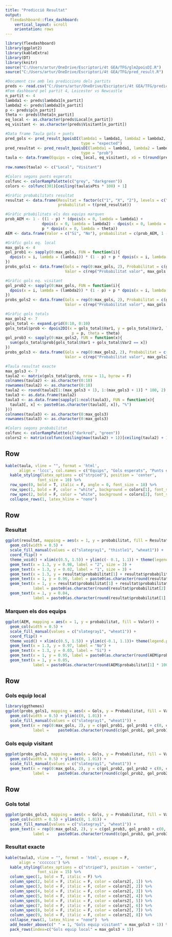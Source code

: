 ```yaml
---
title: "Predicció Resultat"
output: 
  flexdashboard::flex_dashboard:
    vertical_layout: scroll
    orientation: rows
---
```




```r
library(flexdashboard)
library(ggplot2)
library(kableExtra)
library(DT)
library(knitr)
source("C:/Users/artur/OneDrive/Escriptori/4t GEA/TFG/glm2poisDI.R")
source("C:/Users/artur/OneDrive/Escriptori/4t GEA/TFG/pred_result.R")

#Document csv amb les prediccions dels partits
preds <- read.csv("C:/Users/artur/OneDrive/Escriptori/4t GEA/TFG/prediccions.csv")
#Fem dashboard pel partit 4, Leicester vs Newcastle
n_partit <- 4
lambda1 <- preds$lambda1[n_partit]
lambda2 <- preds$lambda2[n_partit]
p <- preds$p[n_partit]
theta <- preds$theta[n_partit]
eq_local <- as.character(preds$Local[n_partit])
eq_visitant <- as.character(preds$Visitant[n_partit])

#Data frame Taula gols + punts
pred_gols <- pred_result_bpoisDI(lambda1 = lambda1, lambda2 = lambda2, p = p, theta = theta,
                                 type = "expected")
pred_resultat <- pred_result_bpoisDI(lambda1 = lambda1, lambda2 = lambda2, p = p, theta = theta,
                                 type = "prob")
taula <- data.frame(Equips = c(eq_local, eq_visitant), xG = t(round(pred_gols, 2)), xPts = round(c(pred_resultat[1] * 3 + pred_resultat[2] * 1,
                                                                                pred_resultat[3] * 3 + pred_resultat[2] * 1), 2))
row.names(taula) <- c("Local", "Visitant")

#Colors segons punts esperats
colfunc <- colorRampPalette(c("grey", "darkgreen"))
colors <- colfunc(301)[ceiling(taula$xPts * 100) + 1]

#Gràfic probabilitats resultat
resultat <- data.frame(Resultat = factor(c("1", "X", "2"), levels = c("2", "X", "1")), 
                       probabilitat = t(pred_resultat))

#Gràfic prbabilitats els dos equips marquen
prob_AEM <- 1 - ((1 - p) * (dpois(x = 0, lambda = lambda1) + 
                dpois(x = 0, lambda = lambda2) - dpois(x = 0, lambda = lambda1) * dpois(x = 0, lambda = lambda2)) +
                p * dpois(x = 0, lambda = theta))
AEM <- data.frame(Valor = c("Si", "No"), probabilitat = c(prob_AEM, 1 - prob_AEM))

#Gràfic gols eq. local
max_gols <- 4
gol_prob1 <- sapply(0:max_gols, FUN = function(i){
  dpois(x = i, lambda = (lambda1)) * (1 - p) + p * dpois(x = i, lambda = theta)
})
probs_gols1 <- data.frame(Gols = rep(0:max_gols, 2), Probabilitat = c(gol_prob1, c(0, cumsum(gol_prob1)[-length(gol_prob1)])), 
                          Valor = c(rep("Probabilitat valor", max_gols + 1), rep("Probabilitat acumulada", max_gols +1)))

#Gràfic gols eq. visitant
gol_prob2 <- sapply(0:max_gols, FUN = function(i){
  dpois(x = i, lambda = (lambda2)) * (1 - p) + p * dpois(x = i, lambda = theta)
})
probs_gols2 <- data.frame(Gols = rep(0:max_gols, 2), Probabilitat = c(gol_prob2, c(0, cumsum(gol_prob2)[-length(gol_prob2)])), 
                          Valor = c(rep("Probabilitat valor", max_gols + 1), rep("Probabilitat acumulada", max_gols + 1)))

#Gràfic gols totals
max_gols2 <- 7
gols_total <- expand.grid(0:10, 0:10)
gols_total$prob <- dpois2DI(x = gols_total$Var1, y = gols_total$Var2, lambda1 = lambda1, lambda2 = lambda2,
                             p = p, theta = theta)
gol_prob3 <- sapply(0:max_gols2, FUN = function(x){
  sum(gols_total$prob[gols_total$Var1 + gols_total$Var2 == x])
})
probs_gols3 <- data.frame(Gols = rep(0:max_gols2, 2), Probabilitat = c(gol_prob3, c(0, cumsum(gol_prob3)[-length(gol_prob3)])), 
                          Valor = c(rep("Probabilitat valor", max_gols2 + 1), rep("Probabilitat acumulada", max_gols2 + 1)))

#Taula resultat exacte
max_gols3 <- 7
taula2 <- matrix(gols_total$prob, nrow = 11, byrow = F)
colnames(taula2) <- as.character(0:10)
rownames(taula2) <- as.character(0:10)
taula2 <- round(taula2[1:(max_gols3 + 1), 1:(max_gols3 + 1)] * 100, 2)
taula3 <- as.data.frame(taula2)
taula3 <- as.data.frame(sapply(1:ncol(taula3), FUN = function(x){
  taula3[, x] <- paste0(as.character(taula3[, x]), "%")
}))
colnames(taula3) <- as.character(0:max_gols3)
rownames(taula3) <- as.character(0:max_gols3)

#Colors segons probabilitat
colfunc <- colorRampPalette(c("darkred", "green"))
colors2 <- matrix(colfunc(ceiling(max(taula2) + 1))[ceiling(taula2) + 1], ncol = ncol(taula2))
```
Row {data-height=150}
-----------------------------------------------------------------------
```r
kable(taula, vline = "", format = 'html', 
      align = 'lccc', col.names = c("Equips", "Gols esperats", "Punts esperats")) %>%
  kable_styling(latex_options = c("strpied"), position = 'center', 
              font_size = 10) %>%
  row_spec(0, bold = T, italic = F, angle = 0, font_size = 18) %>%
  row_spec(1, bold = F, color = "white", background = colors[1], font_size = 15)  %>%
  row_spec(2, bold = F, color = "white", background = colors[2], font_size = 15) %>%
  collapse_rows(1, latex_hline = "none")


```

Row {data-height=250}
-----------------------------------------------------------------------

### Resultat

```r
ggplot(resultat, mapping = aes(x = 1, y = probabilitat, fill = Resultat)) +
  geom_col(width = 0.5) + 
  scale_fill_manual(values = c("slategray1", "thistle1", "wheat1")) + 
  coord_flip() +
  theme_void() + xlim(c(0.5, 1.5)) + ylim(c(- 0.1, 1.1)) + theme(legend.position="none") +
  geom_text(x = 1.3, y = 0.98, label = "2", size = 3) +
  geom_text(x = 1.3, y = 0.02, label = "1", size = 3) +
  geom_text(x = 1.3, y = resultat$probabilitat[1] + resultat$probabilitat[2] / 2, label = "X", size = 3) +
  geom_text(x = 1, y = 0.96, label = paste0(as.character(round(resultat$probabilitat[3] * 100, 2)), "%"), color = "black", size = 2.5) +
  geom_text(x = 1, y = resultat$probabilitat[1] + resultat$probabilitat[2] / 2, 
            label = paste0(as.character(round(resultat$probabilitat[2] * 100, 2)), "%"), color = "black", size = 2.5) +
  geom_text(x = 1, y = 0.04, 
            label = paste0(as.character(round(resultat$probabilitat[1] * 100, 2)), "%"), color = "black", size = 2.5)
```

### Marquen els dos equips

```r
ggplot(AEM, mapping = aes(x = 1, y = probabilitat, fill = Valor)) +
  geom_col(width = 0.5) + 
  scale_fill_manual(values = c("slategray1", "wheat1")) + 
  coord_flip() +
  theme_void() + xlim(c(0.5, 1.5)) + ylim(c(-0.1, 1.1))+ theme(legend.position="none") +
  geom_text(x = 1.3, y = 0.97, label = "No") +
  geom_text(x = 1.3, y = 0.03, label = "Si") +
  geom_text(x = 1, y = 0.95, label = paste0(as.character(round(AEM$probabilitat[2] * 100, 2)), "%"), color = "black", size = 3)+
  geom_text(x = 1, y = 0.05, 
            label = paste0(as.character(round(AEM$probabilitat[1] * 100, 2)), "%"), color = "black", size = 3)
```

Row {data-height=350}
-----------------------------------------------------------------------

### Gols equip local

```r
library(ggthemes)
ggplot(probs_gols1, mapping = aes(x = Gols, y = Probabilitat, fill = Valor)) +
  geom_col(width = 0.5) + ylim(c(0, 1.01)) +
  scale_fill_manual(values = c("slategray1", "wheat1")) +
  geom_text(x = rep(0:max_gols, 2), y = c(gol_prob1, gol_prob1 + c(0, cumsum(gol_prob1)[-length(gol_prob1)])) + 0.03, 
            label =    paste0(as.character(round(c(gol_prob1, gol_prob1 + c(0, cumsum(gol_prob1)[-length(gol_prob1)])) * 100, 2)), "%"), color = "black", size = 2.5) + theme_hc() + theme(legend.position="right")

```

### Gols equip visitant

```r
ggplot(probs_gols2, mapping = aes(x = Gols, y = Probabilitat, fill = Valor)) +
  geom_col(width = 0.5) + ylim(c(0, 1.01)) +
  scale_fill_manual(values = c("slategray1", "wheat1")) +
  geom_text(x = rep(0:max_gols, 2), y = c(gol_prob2, gol_prob2 + c(0, cumsum(gol_prob2)[-length(gol_prob2)])) + 0.03, 
            label =    paste0(as.character(round(c(gol_prob2, gol_prob2 + c(0, cumsum(gol_prob2)[-length(gol_prob2)])) * 100, 2)), "%"), color = "black", size = 2.5) + theme_hc() + theme(legend.position="right")
```

Row {data-height=450}
-----------------------------------------------------------------------

### Gols total

```r
ggplot(probs_gols3, mapping = aes(x = Gols, y = Probabilitat, fill = Valor)) +
  geom_col(width = 0.5) + ylim(c(0, 1.01)) +
  scale_fill_manual(values = c("slategray1", "wheat1")) +
  geom_text(x = rep(0:max_gols2, 2), y = c(gol_prob3, gol_prob3 + c(0, cumsum(gol_prob3)[-length(gol_prob3)])) + 0.03, 
            label =    paste0(as.character(round(c(gol_prob3, gol_prob3 + c(0, cumsum(gol_prob3)[-length(gol_prob3)])) * 100, 2)), "%"), color = "black", size = 2)  + theme_hc() + theme(legend.position="right")
```

### Resultat exacte

```r
kable(taula3, vline = "", format = 'html', escape = F, 
      align = 'ccccccc') %>%
  kable_styling(latex_options = c("striped"), position = 'center', 
              font_size = 15) %>%
  column_spec(1, bold = T, italic = F) %>%
  column_spec(2, bold = F, italic = F, color = colors2[, 1]) %>%
  column_spec(3, bold = F, italic = F, color = colors2[, 2]) %>%
  column_spec(4, bold = F, italic = F, color = colors2[, 3]) %>%
  column_spec(5, bold = F, italic = F, color = colors2[, 4]) %>%
  column_spec(6, bold = F, italic = F, color = colors2[, 5]) %>%
  column_spec(7, bold = F, italic = F, color = colors2[, 6]) %>%
  column_spec(8, bold = F, italic = F, color = colors2[, 7]) %>%
  column_spec(9, bold = F, italic = F, color = colors2[, 8]) %>%
  collapse_rows(1, latex_hline = "none")  %>%
  add_header_above(c(" " = 1, "Gols equip visitant" = max_gols3 + 1)) %>%
  pack_rows(index=c("Gols equip local" = max_gols3 + 1))

```